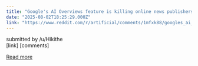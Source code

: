 ```yaml
---
title: "Google's AI Overviews feature is killing online news publishers"
date: "2025-08-02T18:25:29.000Z"
link: "https://www.reddit.com/r/artificial/comments/1mfxk88/googles_ai_overviews_feature_is_killing_online/"
---
```


submitted by    /u/Hikithe  
 [link]   [comments]

[Read more](https://www.reddit.com/r/artificial/comments/1mfxk88/googles_ai_overviews_feature_is_killing_online/)
